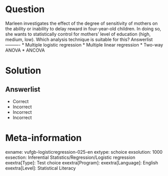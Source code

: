 Question
========

Marleen investigates the effect of the degree of sensitivity of mothers on the ability or inability to delay reward in four-year-old children. In doing so, she wants to statistically control for mothers' level of education (high, medium, low). Which analysis technique is suitable for this? 
Answerlist
----------
* Multiple logistic regression
* Multiple linear regression
* Two-way ANOVA
* ANCOVA

Solution
========

Answerlist
----------
* Correct
* Incorrect
* Incorrect
* Incorrect

Meta-information
================
exname: vufgb-logisticregression-025-en
extype: schoice
exsolution: 1000
exsection: Inferential Statistics/Regression/Logistic regression
exextra[Type]: Test choice
exextra[Program]: 
exextra[Language]: English
exextra[Level]: Statistical Literacy
